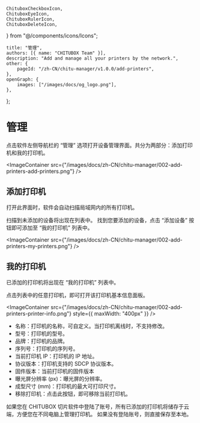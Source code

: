 	ChituboxCheckboxIcon,
	ChituboxEyeIcon,
	ChituboxRulerIcon,
	ChituboxDeleteIcon,
} from "@/components/icons/Icons";

	title: "管理",
	authors: [{ name: "CHITUBOX Team" }],
	description: "Add and manage all your printers by the network.",
	other: {
		pageId: "/zh-CN/chitu-manager/v1.0.0/add-printers",
	},
	openGraph: {
		images: ["/images/docs/og_logo.png"],
	},
};

# 管理

点击软件左侧导航栏的 “管理” 选项打开设备管理界面。共分为两部分：添加打印机和我的打印机。

<ImageContainer
	src={"/images/docs/zh-CN/chitu-manager/002-add-printers-add-printers.png"}
/>

## 添加打印机

打开此界面时，软件会自动扫描局域网内的所有打印机。

扫描到未添加的设备将出现在列表中。 找到您要添加的设备，点击 “添加设备” 按钮即可添加至 “我的打印机” 列表中。

<ImageContainer
	src={"/images/docs/zh-CN/chitu-manager/002-add-printers-my-printers.png"}
/>

## 我的打印机

已添加的打印机将出现在 “我的打印机” 列表中。

点击列表中的任意打印机，即可打开该打印机基本信息面板。

<ImageContainer
	src={"/images/docs/zh-CN/chitu-manager/002-add-printers-printer-info.png"}
	style={{ maxWidth: "400px" }}
/>

-   名称：打印机的名称，可自定义。当打印机离线时，不支持修改。
-   型号：打印机的型号。
-   品牌：打印机的品牌。
-   序列号：打印机的序列号。
-   当前打印机 IP：打印机的 IP 地址。
-   协议版本：打印机支持的 SDCP 协议版本。
-   固件版本：当前打印机的固件版本
-   曝光屏分辨率 (px)：曝光屏的分辨率。
-   成型尺寸 (mm)：打印机的最大可打印尺寸。
-   移除打印机：点击此按钮，即可移除当前打印机。

<Admonition type="tip" title="提示">
	如果您在 CHITUBOX
	切片软件中登陆了账号，所有已添加的打印机将储存于云端，方便您在不同电脑上管理打印机。
	如果没有登陆账号，则直接保存至本地。
</Admonition>
